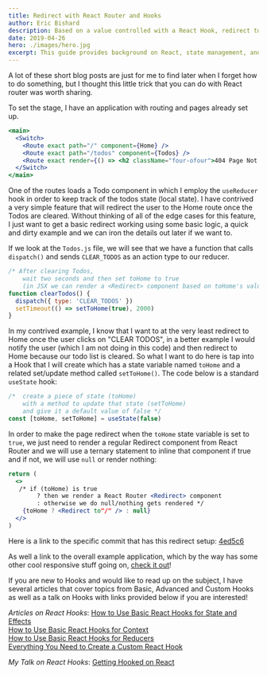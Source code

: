 ```yaml
---
title: Redirect with React Router and Hooks
author: Eric Bishard 
description: Based on a value controlled with a React Hook, redirect to a new route when the value is true
date: 2019-04-26
hero: ./images/hero.jpg
excerpt: This guide provides background on React, state management, and serve as an exhaustive guide to the built in react hooks.
---
```


A lot of these short blog posts are just for me to find later when I forget how to do something, but I thought this little trick that you can do with React router was worth sharing.

To set the stage, I have an application with routing and pages already set up.

```jsx
<main>
  <Switch>
    <Route exact path="/" component={Home} />
    <Route exact path="/todos" component={Todos} />
    <Route exact render={() => <h2 className="four-ofour">404 Page Not Found</h2>} />
  </Switch>
</main>
```

One of the routes loads a Todo component in which I employ the `useReducer` hook in order to keep track of the todos state (local state). I have contrived a very simple feature that will redirect the user to the Home route once the Todos are cleared. Without thinking of all of the edge cases for this feature, I just want to get a basic redirect working using some basic logic, a quick and dirty example and we can iron the details out later if we want to.

If we look at the `Todos.js` file, we will see that we have a function that calls `dispatch()` and sends `CLEAR_TODOS` as an action type to our reducer.

```js
/* After clearing Todos, 
    wait two seconds and then set toHome to true
    (in JSX we can render a <Redirect> component based on toHome's value) */
function clearTodos() {
  dispatch({ type: 'CLEAR_TODOS' })
  setTimeout(() => setToHome(true), 2000)
}
```
 
In my contrived example, I know that I want to at the very least redirect to Home once the user clicks on "CLEAR TODOS", in a better example I would notify the user (which I am not doing in this code) and then redirect to Home because our todo list is cleared. So what I want to do here is tap into a Hook that I will create which has a state variable named `toHome` and a related set/update method called `setToHome()`. The code below is a standard `useState` hook:

```js
/*  create a piece of state (toHome)
    with a method to update that state (setToHome)
    and give it a default value of false */
const [toHome, setToHome] = useState(false)
```

In order to make the page redirect when the `toHome` state variable is set to `true`, we just need to render a regular Redirect component from React Router and we will use a ternary statement to inline that component if true and if not, we will use `null` or render nothing:

```jsx
return (
  <>
   /* if (toHome) is true
        ? then we render a React Router <Redirect> component
        : otherwise we do null/nothing gets rendered */
    {toHome ? <Redirect to"/" /> : null}
  </>
)
```


Here is a link to the specific commit that has this redirect setup: [4ed5c6](https://github.com/httpJunkie/react-todo/commit/4ed5c60e7a58ff021d31f05f557311eabd4a098d)

As well a link to the overall example application, which by the way has some other cool responsive stuff going on, [check it out](https://github.com/httpJunkie/react-todo)!

If you are new to Hooks and would like to read up on the subject, I have several articles that cover topics from Basic, Advanced and Custom Hooks as well as a talk on Hooks with links provided below if you are interested!

*Articles on React Hooks*:
[How to Use Basic React Hooks for State and Effects](https://www.telerik.com/blogs/how-to-use-basic-react-hooks-for-state-and-effects)  
[How to Use Basic React Hooks for Context](https://www.telerik.com/blogs/how-to-use-basic-react-hooks-for-context)  
[How to Use Basic React Hooks for Reducers](https://www.telerik.com/blogs/how-to-use-basic-react-hooks-for-reducers)  
[Everything You Need to Create a Custom React Hook](https://www.telerik.com/blogs/everything-you-need-to-create-a-custom-react-hook)  

*My Talk on React Hooks*:
[Getting Hooked on React](https://www.youtube.com/watch?v=MfAxhBMTkuQ&t=15s)  
